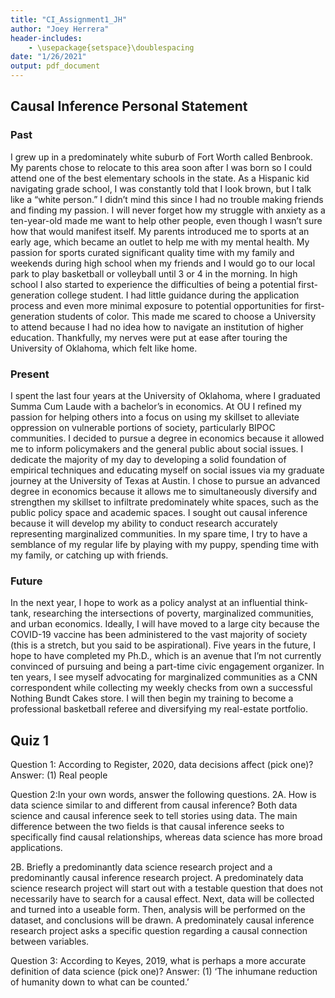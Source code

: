 ```yaml
---
title: "CI_Assignment1_JH"
author: "Joey Herrera"
header-includes:
    - \usepackage{setspace}\doublespacing
date: "1/26/2021"
output: pdf_document
---
```

## Causal Inference Personal Statement
### Past
I grew up in a predominately white suburb of Fort Worth called Benbrook. My parents chose to relocate to this area soon after I was born so I could attend one of the best elementary schools in the state. As a Hispanic kid navigating grade school, I was constantly told that I look brown, but I talk like a “white person.” I didn’t mind this since I had no trouble making friends and finding my passion. I will never forget how my struggle with anxiety as a ten-year-old made me want to help other people, even though I wasn’t sure how that would manifest itself. My parents introduced me to sports at an early age, which became an outlet to help me with my mental health. My passion for sports curated significant quality time with my family and weekends during high school when my friends and I would go to our local park to play basketball or volleyball until 3 or 4 in the morning. In high school I also started to experience the difficulties of being a potential first-generation college student. I had little guidance during the application process and even more minimal exposure to potential opportunities for first-generation students of color. This made me scared to choose a University to attend because I had no idea how to navigate an institution of higher education. Thankfully, my nerves were put at ease after touring the University of Oklahoma, which felt like home.

### Present
I spent the last four years at the University of Oklahoma, where I graduated Summa Cum Laude with a bachelor’s in economics. At OU I refined my passion for helping others into a focus on using my skillset to alleviate oppression on vulnerable portions of society, particularly BIPOC communities. I decided to pursue a degree in economics because it allowed me to inform policymakers and the general public about social issues. I dedicate the majority of my day to developing a solid foundation of empirical techniques and educating myself on social issues via my graduate journey at the University of Texas at Austin. I chose to pursue an advanced degree in economics because it allows me to simultaneously diversify and strengthen my skillset to infiltrate predominately white spaces, such as the public policy space and academic spaces. I sought out causal inference because it will develop my ability to conduct research accurately representing marginalized communities. In my spare time, I try to have a semblance of my regular life by playing with my puppy, spending time with my family, or catching up with friends.

### Future
In the next year, I hope to work as a policy analyst at an influential think-tank, researching the intersections of poverty, marginalized communities, and urban economics. Ideally, I will have moved to a large city because the COVID-19 vaccine has been administered to the vast majority of society (this is a stretch, but you said to be aspirational). Five years in the future, I hope to have completed my Ph.D., which is an avenue that I’m not currently convinced of pursuing and being a part-time civic engagement organizer. In ten years, I see myself advocating for marginalized communities as a CNN correspondent while collecting my weekly checks from own a successful Nothing Bundt Cakes store. I will then begin my training to become a professional basketball referee and diversifying my real-estate portfolio.

## Quiz 1
Question 1: According to Register, 2020, data decisions affect (pick one)?
Answer: (1) Real people

Question 2:In your own words, answer the following questions.
2A. How is data science similar to and different from causal inference?
Both data science and causal inference seek to tell stories using data. The main difference between the two fields is that causal inference seeks to specifically find causal relationships, whereas data science has more broad applications.

2B. Briefly a predominantly data science research project and a predominantly causal inference research project.
A predominately data science research project will start out with a testable question that does not necessarily have to search for a causal effect. Next, data will be collected and turned into a useable form. Then, analysis will be performed on the dataset, and conclusions will be drawn. A predominately causal inference research project asks a specific question regarding a causal connection between variables.

Question 3: According to Keyes, 2019, what is perhaps a more accurate definition of data science (pick one)?
Answer: (1) ‘The inhumane reduction of humanity down to what can be counted.’
